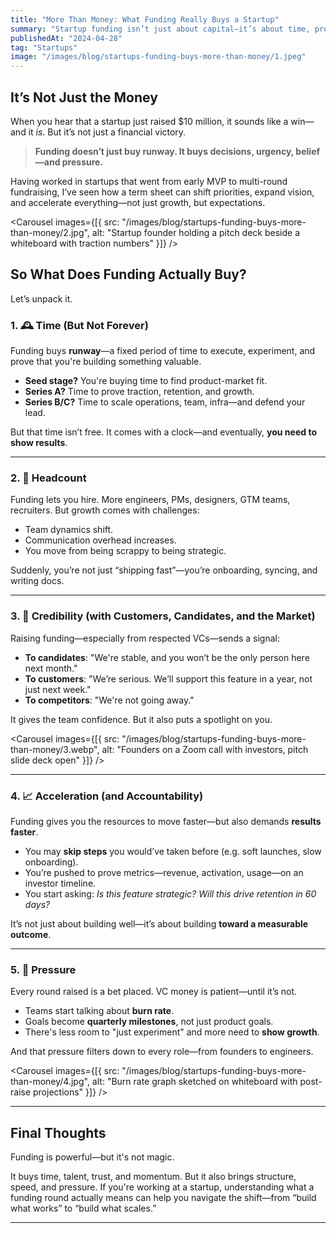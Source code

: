 ```yaml
---
title: "More Than Money: What Funding Really Buys a Startup"
summary: "Startup funding isn’t just about capital—it’s about time, pressure, validation, and new expectations. Here's what a raise really unlocks (and demands)."
publishedAt: "2024-04-28"
tag: "Startups"
image: "/images/blog/startups-funding-buys-more-than-money/1.jpeg"
---
```


## It’s Not Just the Money

When you hear that a startup just raised $10 million, it sounds like a win—and it *is*. But it’s not just a financial victory.

> **Funding doesn’t just buy runway. It buys decisions, urgency, belief—and pressure.**

Having worked in startups that went from early MVP to multi-round fundraising, I’ve seen how a term sheet can shift priorities, expand vision, and accelerate everything—not just growth, but expectations.

<Carousel
  images={[{ src: "/images/blog/startups-funding-buys-more-than-money/2.jpg", alt: "Startup founder holding a pitch deck beside a whiteboard with traction numbers" }]}
/>

## So What Does Funding Actually Buy?

Let’s unpack it.

### 1. 🕰️ Time (But Not Forever)

Funding buys **runway**—a fixed period of time to execute, experiment, and prove that you're building something valuable.

- **Seed stage?** You're buying time to find product-market fit.
- **Series A?** Time to prove traction, retention, and growth.
- **Series B/C?** Time to scale operations, team, infra—and defend your lead.

But that time isn’t free. It comes with a clock—and eventually, **you need to show results**.

---

### 2. 👥 Headcount

Funding lets you hire. More engineers, PMs, designers, GTM teams, recruiters. But growth comes with challenges:

- Team dynamics shift.
- Communication overhead increases.
- You move from being scrappy to being strategic.

Suddenly, you’re not just “shipping fast”—you’re onboarding, syncing, and writing docs.

---

### 3. 🧠 Credibility (with Customers, Candidates, and the Market)

Raising funding—especially from respected VCs—sends a signal:

- **To candidates**: "We're stable, and you won’t be the only person here next month."
- **To customers**: "We’re serious. We’ll support this feature in a year, not just next week."
- **To competitors**: "We're not going away."

It gives the team confidence. But it also puts a spotlight on you.

<Carousel
  images={[{ src: "/images/blog/startups-funding-buys-more-than-money/3.webp", alt: "Founders on a Zoom call with investors, pitch slide deck open" }]}
/>

---

### 4. 📈 Acceleration (and Accountability)

Funding gives you the resources to move faster—but also demands **results faster**.

- You may **skip steps** you would’ve taken before (e.g. soft launches, slow onboarding).
- You’re pushed to prove metrics—revenue, activation, usage—on an investor timeline.
- You start asking: *Is this feature strategic?* *Will this drive retention in 60 days?*

It’s not just about building well—it’s about building **toward a measurable outcome**.

---

### 5. 🧨 Pressure

Every round raised is a bet placed. VC money is patient—until it’s not.

- Teams start talking about **burn rate**.
- Goals become **quarterly milestones**, not just product goals.
- There's less room to "just experiment" and more need to **show growth**.

And that pressure filters down to every role—from founders to engineers.

<Carousel
  images={[{ src: "/images/blog/startups-funding-buys-more-than-money/4.jpg", alt: "Burn rate graph sketched on whiteboard with post-raise projections" }]}
/>

---

## Final Thoughts

Funding is powerful—but it's not magic.

It buys time, talent, trust, and momentum. But it also brings structure, speed, and pressure. If you're working at a startup, understanding what a funding round actually means can help you navigate the shift—from “build what works” to “build what scales.”

---